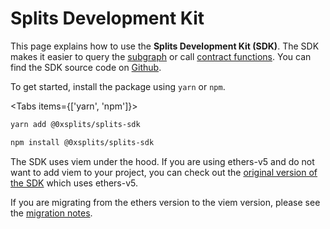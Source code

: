
# Splits Development Kit

This page explains how to use the **Splits Development Kit (SDK)**. The SDK
makes it easier to query the [subgraph](/subgraph) or call
[contract functions](/core). You can find the SDK source code on
[Github](https://github.com/0xSplits/splits-sdk).

To get started, install the package using `yarn` or `npm`.

<Tabs items={['yarn', 'npm']}>

  <Tab>

```bash
yarn add @0xsplits/splits-sdk
```

  </Tab>
  <Tab>

```bash
npm install @0xsplits/splits-sdk
```

  </Tab>
</Tabs>

The SDK uses viem under the hood. If you are using ethers-v5 and do not want to add viem to your project,
you can check out the [original version of the SDK](/sdk-v2) which uses ethers-v5.

If you are migrating from the ethers version to the viem version, please see the
[migration notes](https://github.com/0xSplits/splits-sdk/releases/tag/%400xsplits%2Fsplits-sdk%403.0.0).
